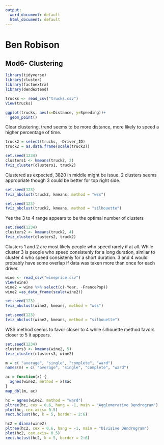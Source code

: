 ---
output:
  word_document: default
  html_document: default
---
# Ben Robison
## Mod6- Clustering

```{r}
library(tidyverse)
library(cluster)
library(factoextra)
library(dendextend)
```

```{r}
trucks <- read_csv("trucks.csv")
View(trucks)
```

```{r}
ggplot(trucks, aes(x=Distance, y=Speeding))+
  geom_point()
```

Clear clustering, trend seems to be more distance, more likely to speed a higher percentage of time. 

```{r}
truck2 = select(trucks, -Driver_ID) 
truck2 = as.data.frame(scale(truck2)) 
```

```{r}
set.seed(1234)
clusters1 <- kmeans(truck2, 2)
fviz_cluster(clusters1, truck2)
```
Clustered as expected, 3820 in middle might be issue. 2 clusters seems appropriate though 3 could be better for top right side.

```{r}
set.seed(123)
fviz_nbclust(truck2, kmeans, method = "wss")
```

```{r}
set.seed(123)
fviz_nbclust(truck2, kmeans, method = "silhouette")
```
Yes the 3 to 4 range appears to be the optimal number of clusters
```{r}
set.seed(1234)
clusters2 <- kmeans(truck2, 4)
fviz_cluster(clusters2, truck2)
```

Clusters 1 and 2 are most likely people who speed rarely if at all. While cluster 3 is people who speed consistenly for a long duration, similar to cluster 4 who speed consistenly for a short duration. 3 and 4 would probably have some overlap if data was taken more than once for each driver.

```{r}
wine <- read_csv("wineprice.csv")
View(wine)
wine2 = wine %>% select(c(-Year, -FrancePop)) 
wine2 =as_data_frame(scale(wine2))
```

```{r}
set.seed(123)
fviz_nbclust(wine2, kmeans, method = "wss")
```
```{r}
set.seed(123)
fviz_nbclust(wine2, kmeans, method = "silhouette")
```
WSS method seems to favor closer to 4 while silhouette method favors closer to 5 it appears.

```{r}
set.seed(1234)
clusters3 <- kmeans(wine2, 5)
fviz_cluster(clusters3, wine2)
```

```{r}
m = c( "average", "single", "complete", "ward")
names(m) = c( "average", "single", "complete", "ward")

ac = function(x) {
  agnes(wine2, method = x)$ac
}
map_dbl(m, ac)
```

```{r}
hc = agnes(wine2, method = "ward")
pltree(hc, cex = 0.6, hang = -1, main = "Agglomerative Dendrogram") 
plot(hc, cex.axis= 0.5) 
rect.hclust(hc, k = 5, border = 2:6) 

```

```{r}
hc2 = diana(wine2)
pltree(hc2, cex = 0.6, hang = -1, main = "Divisive Dendrogram") 
plot(hc2, cex.axis= 0.5) 
rect.hclust(hc2, k = 5, border = 2:6) 
```


